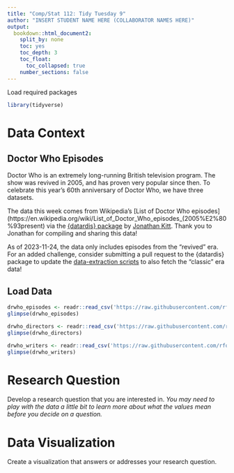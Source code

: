```yaml
---
title: "Comp/Stat 112: Tidy Tuesday 9"
author: "INSERT STUDENT NAME HERE (COLLABORATOR NAMES HERE)"
output:
  bookdown::html_document2:
    split_by: none
    toc: yes
    toc_depth: 3
    toc_float:
      toc_collapsed: true
    number_sections: false
---
```


Load required packages
```r
library(tidyverse)
```


# Data Context

## Doctor Who Episodes

Doctor Who is an extremely long-running British television program.
The show was revived in 2005, and has proven very popular since then.
To celebrate this year's 60th anniversary of Doctor Who, we have three datasets.

The data this week comes from Wikipedia's [List of Doctor Who episodes](https://en.wikipedia.org/wiki/List_of_Doctor_Who_episodes_(2005%E2%80%93present) via the [{datardis} package](https://cran.r-project.org/package=datardis) by [Jonathan Kitt](https://github.com/KittJonathan/datardis).
Thank you to Jonathan for compiling and sharing this data!

As of 2023-11-24, the data only includes episodes from the "revived" era.
For an added challenge, consider submitting a pull request to the {datardis} package to update the [data-extraction scripts](https://github.com/KittJonathan/datardis/tree/main/misc) to also fetch the "classic" era data!

## Load Data

```r
drwho_episodes <- readr::read_csv('https://raw.githubusercontent.com/rfordatascience/tidytuesday/master/data/2023/2023-11-28/drwho_episodes.csv')
glimpse(drwho_episodes)
```

```r
drwho_directors <- readr::read_csv('https://raw.githubusercontent.com/rfordatascience/tidytuesday/master/data/2023/2023-11-28/drwho_directors.csv')
glimpse(drwho_directors)
```

```r
drwho_writers <- readr::read_csv('https://raw.githubusercontent.com/rfordatascience/tidytuesday/master/data/2023/2023-11-28/drwho_writers.csv')
glimpse(drwho_writers)
```


# Research Question

Develop a research question that you are interested in. *You may need to play with the data a little bit to learn more about what the values mean before you decide on a question.*

# Data Visualization

Create a visualization that answers or addresses your research question.

```r

```
